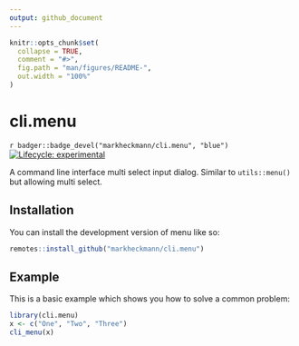 ```yaml
---
output: github_document
---
```


<!-- README.md is generated from README.Rmd. Please edit that file -->

```r
knitr::opts_chunk$set(
  collapse = TRUE,
  comment = "#>",
  fig.path = "man/figures/README-",
  out.width = "100%"
)
```

# cli.menu

<!-- badges: start -->
`r badger::badge_devel("markheckmann/cli.menu", "blue")`
[![Lifecycle: experimental](https://img.shields.io/badge/lifecycle-experimental-orange.svg)](https://lifecycle.r-lib.org/articles/stages.html#experimental)
<!-- badges: end -->

A command line interface multi select input dialog. Similar to `utils::menu()` but allowing multi select.

## Installation

You can install the development version of menu like so:

```r
remotes::install_github("markheckmann/cli.menu")
```

## Example

This is a basic example which shows you how to solve a common problem:

```r
library(cli.menu)
x <- c("One", "Two", "Three")
cli_menu(x)
```
